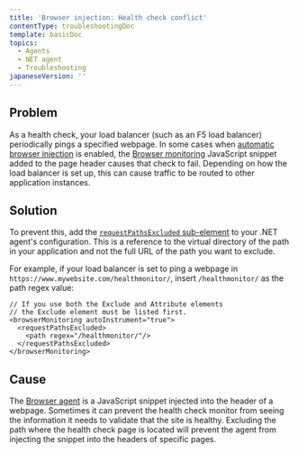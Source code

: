 ```yaml
---
title: 'Browser injection: Health check conflict'
contentType: troubleshootingDoc
template: basicDoc
topics:
  - Agents
  - NET agent
  - Troubleshooting
japaneseVersion: ''
---
```


## Problem

As a health check, your load balancer (such as an F5 load balancer) periodically pings a specified webpage. In some cases when [automatic browser injection](/docs/agents/net-agent/additional-installation/new-relic-browser-net-agent) is enabled, the [Browser monitoring](/docs/browser/new-relic-browser/getting-started/introduction-new-relic-browser) JavaScript snippet added to the page header causes that check to fail. Depending on how the load balancer is set up, this can cause traffic to be routed to other application instances.

## Solution

To prevent this, add the [`requestPathsExcluded` sub-element](/docs/agents/net-agent/configuration/net-agent-configuration#browser-path-exclusion) to your .NET agent's configuration. This is a reference to the virtual directory of the path in your application and not the full URL of the path you want to exclude.

For example, if your load balancer is set to ping a webpage in `https://www.mywebsite.com/healthmonitor/`, insert `/healthmonitor/` as the path regex value:

```
// If you use both the Exclude and Attribute elements
// the Exclude element must be listed first.
<browserMonitoring autoInstrument="true">
  <requestPathsExcluded>
    <path regex="/healthmonitor/"/>
  </requestPathsExcluded>
</browserMonitoring>
```

## Cause

The [Browser agent](/docs/browser/new-relic-browser/installation/install-new-relic-browser-agent) is a JavaScript snippet injected into the header of a webpage. Sometimes it can prevent the health check monitor from seeing the information it needs to validate that the site is healthy. Excluding the path where the health check page is located will prevent the agent from injecting the snippet into the headers of specific pages.
